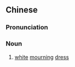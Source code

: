 {{also|缟素}}
==Chinese==
{{zh-forms|s=缟素}}

===Pronunciation===
{{zh-pron
|m=gǎosù
|cat=n
}}

===Noun===
{{zh-noun}}

# [[white]] [[mourning]] [[dress]]